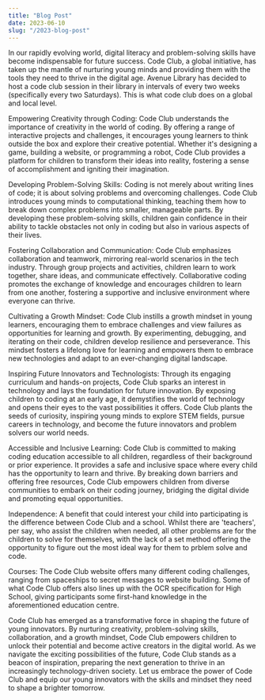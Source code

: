 ---
title: "Blog Post"
date: 2023-06-10
slug: "/2023-blog-post"
---


In our rapidly evolving world, digital literacy and problem-solving skills have become indispensable for future success. Code Club, a global initiative, has taken up the mantle of nurturing young minds and providing them with the tools they need to thrive in the digital age. Avenue Library has decided to host a code club session in their library in intervals of every two weeks (specifically every two Saturdays). This is what code club does on a global and local level.

Empowering Creativity through Coding:
Code Club understands the importance of creativity in the world of coding. By offering a range of interactive projects and challenges, it encourages young learners to think outside the box and explore their creative potential. Whether it's designing a game, building a website, or programming a robot, Code Club provides a platform for children to transform their ideas into reality, fostering a sense of accomplishment and igniting their imagination.

Developing Problem-Solving Skills:
Coding is not merely about writing lines of code; it is about solving problems and overcoming challenges. Code Club introduces young minds to computational thinking, teaching them how to break down complex problems into smaller, manageable parts. By developing these problem-solving skills, children gain confidence in their ability to tackle obstacles not only in coding but also in various aspects of their lives.

Fostering Collaboration and Communication:
Code Club emphasizes collaboration and teamwork, mirroring real-world scenarios in the tech industry. Through group projects and activities, children learn to work together, share ideas, and communicate effectively. Collaborative coding promotes the exchange of knowledge and encourages children to learn from one another, fostering a supportive and inclusive environment where everyone can thrive.

Cultivating a Growth Mindset:
Code Club instills a growth mindset in young learners, encouraging them to embrace challenges and view failures as opportunities for learning and growth. By experimenting, debugging, and iterating on their code, children develop resilience and perseverance. This mindset fosters a lifelong love for learning and empowers them to embrace new technologies and adapt to an ever-changing digital landscape.

Inspiring Future Innovators and Technologists:
Through its engaging curriculum and hands-on projects, Code Club sparks an interest in technology and lays the foundation for future innovation. By exposing children to coding at an early age, it demystifies the world of technology and opens their eyes to the vast possibilities it offers. Code Club plants the seeds of curiosity, inspiring young minds to explore STEM fields, pursue careers in technology, and become the future innovators and problem solvers our world needs.

Accessible and Inclusive Learning:
Code Club is committed to making coding education accessible to all children, regardless of their background or prior experience. It provides a safe and inclusive space where every child has the opportunity to learn and thrive. By breaking down barriers and offering free resources, Code Club empowers children from diverse communities to embark on their coding journey, bridging the digital divide and promoting equal opportunities.

Independence:
A benefit that could interest your child into participating is the difference between Code Club and a school. Whilst there are 'teachers', per say, who assist the children when needed, all other problems are for the children to solve for themselves, with the lack of a set method offering the opportunity to figure out the most ideal way for them to prblem solve and code.

Courses:
The Code Club website offers many different coding challenges, ranging from spaceships to secret messages to website building. Some of what Code Club offers also lines up with the OCR specification for High School, giving participants some first-hand knowledge in the aforementioned education centre.

Code Club has emerged as a transformative force in shaping the future of young innovators. By nurturing creativity, problem-solving skills, collaboration, and a growth mindset, Code Club empowers children to unlock their potential and become active creators in the digital world. As we navigate the exciting possibilities of the future, Code Club stands as a beacon of inspiration, preparing the next generation to thrive in an increasingly technology-driven society. Let us embrace the power of Code Club and equip our young innovators with the skills and mindset they need to shape a brighter tomorrow.